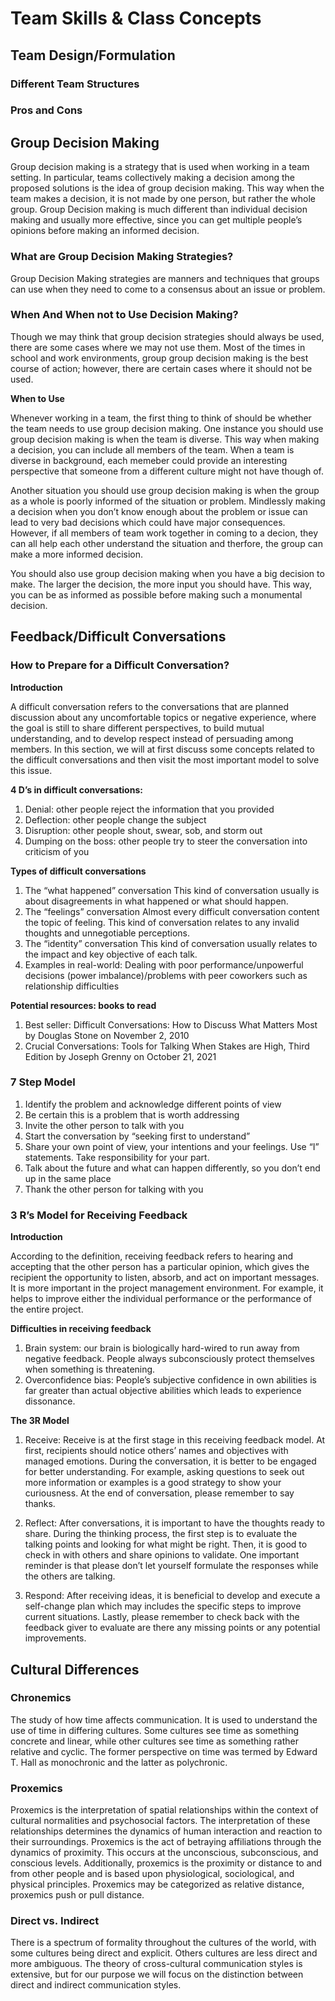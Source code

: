 # Team Skills & Class Concepts {#teamskills}

## Team Design/Formulation

### Different Team Structures

### Pros and Cons

## Group Decision Making

Group decision making is a strategy that is used when working in a team setting. In particular, teams collectively making a decision among the proposed solutions is the idea of group decision making. This way when the team makes a decision, it is not made by one person, but rather the whole group. Group Decision making is much different than individual decision making and usually more effective, since you can get multiple people's opinions before making an informed decision.

### What are Group Decision Making Strategies?

Group Decision Making strategies are manners and techniques that groups can use when they need to come to a consensus about an issue or problem.

### When And When not to Use Decision Making?
Though we may think that group decision strategies should always be used, there are some cases where we may not use them. Most of the times in school and work environments, group group decision making is the best course of action; however, there are certain cases where it should not be used.

**When to Use**

Whenever working in a team, the first thing to think of should be whether the team needs to use group decision making. One instance you should use group decision making is when the team is diverse. This way when making a decision, you can include all members of the team. When a team is diverse in background, each memeber could provide an interesting perspective that someone from a different culture might not have though of.

Another situation you should use group decision making is when the group as a whole is poorly informed of the situation or problem. Mindlessly making a decision when you don't know enough about the problem or issue can lead to very bad decisions which could have major consequences. However, if all members of team work together in coming to a decion, they can all help each other understand the situation and therfore, the group can make a more informed decision.

You should also use group decision making when you have a big decision to make. The larger the decision, the more input you should have. This way, you can be as informed as possible before making such a monumental decision. 

## Feedback/Difficult Conversations

### How to Prepare for a Difficult Conversation?

**Introduction**

A difficult conversation refers to the conversations that are planned discussion about any uncomfortable topics or negative experience, where the goal is still to share different perspectives, to build mutual understanding, and to develop respect instead of persuading among members. In this section, we will at first discuss some concepts related to the difficult conversations and then visit the most important model to solve this issue. 

**4 D’s in difficult conversations:**

1.	Denial: other people reject the information that you provided
2.	Deflection: other people change the subject
3.	Disruption: other people shout, swear, sob, and storm out
4.	Dumping on the boss: other people try to steer the conversation into criticism of you

**Types of difficult conversations**

1.	The “what happened” conversation
This kind of conversation usually is about disagreements in what happened or what should happen.
2.	The “feelings” conversation
Almost every difficult conversation content the topic of feeling. This kind of conversation relates to any invalid thoughts and unnegotiable perceptions. 
3.	The “identity” conversation
This kind of conversation usually relates to the impact and key objective of each talk.
4.	Examples in real-world:
Dealing with poor performance/unpowerful decisions (power imbalance)/problems with peer coworkers such as relationship difficulties

**Potential resources: books to read**

1.	Best seller: Difficult Conversations: How to Discuss What Matters Most by Douglas Stone on November 2, 2010
2.	Crucial Conversations: Tools for Talking When Stakes are High, Third Edition by Joseph Grenny on October 21, 2021

### 7 Step Model

1.	Identify the problem and acknowledge different points of view
2.	Be certain this is a problem that is worth addressing
3.	Invite the other person to talk with you
4.	Start the conversation by “seeking first to understand”
5.	Share your own point of view, your intentions and your feelings. Use “I” statements. Take responsibility for your part. 
6.	Talk about the future and what can happen differently, so you don’t end up in the same place
7.	Thank the other person for talking with you

### 3 R's Model for Receiving Feedback

**Introduction**

According to the definition, receiving feedback refers to hearing and accepting that the other person has a particular opinion, which gives the recipient the opportunity to listen, absorb, and act on important messages. It is more important in the project management environment. For example, it helps to improve either the individual performance or the performance of the entire project. 

**Difficulties in receiving feedback**

1.  Brain system: our brain is biologically hard-wired to run away from negative feedback. People always subconsciously protect themselves when something is threatening. 
2.  Overconfidence bias: People’s subjective confidence in own abilities is far greater than actual objective abilities which leads to experience dissonance.

**The 3R Model**

1.	Receive:
Receive is at the first stage in this receiving feedback model. At first, recipients should notice others’ names and objectives with managed emotions. During the conversation, it is better to be engaged for better understanding. For example, asking questions to seek out more information or examples is a good strategy to show your curiousness. At the end of conversation, please remember to say thanks. 

2.	Reflect: 
After conversations, it is important to have the thoughts ready to share. During the thinking process, the first step is to evaluate the talking points and looking for what might be right. Then, it is good to check in with others and share opinions to validate. One important reminder is that please don’t let yourself formulate the responses while the others are talking. 

3.	Respond: 
After receiving ideas, it is beneficial to develop and execute a self-change plan which may includes the specific steps to improve current situations. Lastly, please remember to check back with the feedback giver to evaluate are there any missing points or any potential improvements.



## Cultural Differences

### Chronemics

The study of how time affects communication.  It is used to understand the use of time in differing cultures.  Some cultures see time as something concrete and linear, while other cultures see time as something rather relative and cyclic.  The former perspective on time was termed by Edward T. Hall as monochronic and the latter as polychronic.

### Proxemics

Proxemics is the interpretation of spatial relationships within the context of cultural normalities and psychosocial factors.  The interpretation of these relationships determines the dynamics of human interaction and reaction to their surroundings.  Proxemics is the act of betraying affiliations through the dynamics of proximity.  This occurs at the unconscious, subconscious, and conscious levels.  Additionally, proxemics is the proximity or distance to and from other people and is based upon physiological, sociological, and physical principles.  Proxemics may be categorized as relative distance, proxemics push or pull distance.

### Direct vs. Indirect

There is a spectrum of formality throughout the cultures of the world, with some cultures being direct and explicit.  Others cultures are less direct and more ambiguous.  The theory of cross-cultural communication styles is extensive, but for our purpose we will focus on the distinction between direct and indirect communication styles.  

